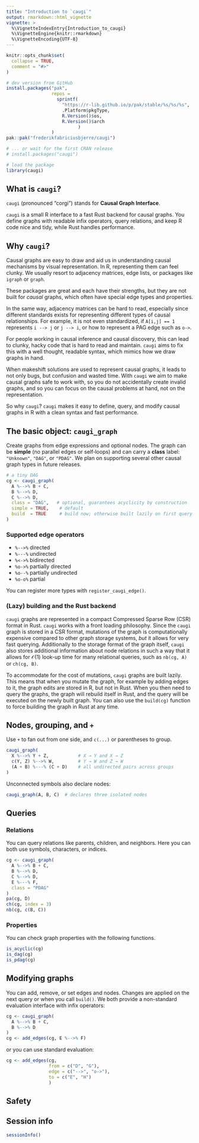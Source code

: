 ```yaml
---
title: "Introduction to `caugi`"
output: rmarkdown::html_vignette
vignette: >
  %\VignetteIndexEntry{Introduction_to_caugi}
  %\VignetteEngine{knitr::rmarkdown}
  %\VignetteEncoding{UTF-8}
---
```


```r
knitr::opts_chunk$set(
  collapse = TRUE,
  comment = "#>"
)
```



```r
# dev version from GitHub
install.packages("pak", 
                 repos = 
                   sprintf(
                     "https://r-lib.github.io/p/pak/stable/%s/%s/%s", 
                     .Platform$pkgType, 
                     R.Version()$os, 
                     R.Version()$arch
                           )
                 )
pak::pak("frederikfabriciusbjerre/caugi")

# ... or wait for the first CRAN release
# install.packages("caugi")
```

```r
# load the package
library(caugi)
```

## What is `caugi`?

`caugi` (pronounced "corgi") stands for **Causal Graph Interface**.

`caugi` is a small R interface to a fast Rust backend for causal graphs. You define graphs with readable infix operators, query relations, and keep R code nice and tidy, while Rust handles performance.

## Why `caugi`?

Causal graphs are easy to draw and aid us in understanding causal mechanisms by visual representation. In R, representing them can feel clunky. We usually resort to adjacency matrices, edge lists, or packages like `igraph` or `graph`. 

These packages are great and each have their strengths, but they are not built for _causal_ graphs, which often have special edge types and properties. 

In the same way, adjacency matrices can be hard to read, especially since different standards exists for representing different types of causal relationships. For example, it is not even standardized, if `A[i,j] == 1` represents `i --> j` or `j --> i`, or how to represent a PAG edge such as `o->`.

For people working in causal inference and causal discovery, this can lead to clunky, hacky code that is hard to read and maintain. `caugi` aims to fix this with a well thought, readable syntax, which mimics how we draw graphs in hand. 

When makeshift solutions are used to represent causal graphs, it leads to not only bugs, but confusion and wasted time. With `caugi` we aim to make causal graphs safe to work with, so you do not accidentally create invalid graphs, and so you can focus on the causal problems at hand, not on the representation.

So why `caugi`? `caugi` makes it easy to define, query, and modify causal graphs in R with a clean syntax and fast performance. 

## The basic object: `caugi_graph`

Create graphs from edge expressions and optional nodes. The graph can be **simple** (no parallel edges or self‑loops) and can carry a **class** label: `"Unknown"`, `"DAG"`, or `"PDAG"`. We plan on supporting several other causal graph types in future releases.

```r
# a tiny DAG
cg <- caugi_graph(
  A %-->% B + C,
  B %-->% D,
  C %-->% D,
  class = "DAG",   # optional, guarantees acyclicity by construction
  simple = TRUE,    # default
  build  = TRUE     # build now; otherwise built lazily on first query
)
```

### Supported edge operators

* `%-->%` directed 
* `%---%` undirected
* `%<->%` bidirected
* `%o->%` partially directed
* `%o--%` partially undirected
* `%o-o%` partial

You can register more types with `register_caugi_edge()`.

### (Lazy) building and the Rust backend

`caugi` graphs are represented in a compact Compressed Sparse Row (CSR) format in Rust. `caugi` works with a front loading philosophy. Since the `caugi` graph is stored in a CSR format, mutations of the graph is computationally expensive compared to other graph storage systems, _but_ it allows for very fast querying. Additionally to the storage format of the graph itself, `caugi` also stores additional information about node relations in such a way that it allows for $\mathcal{O}(1)$ look-up time for many relational queries, such as `nb(cg, A)` or `ch(cg, B)`. 

To accommodate for the cost of mutations, `caugi` graphs are built lazily. This means that when you mutate the graph, for example by adding edges to it, the graph edits are stored in R, but not in Rust. When you then need to query the graphs, the graph will rebuild itself in Rust, and the query will be executed on the newly built graph. You can also use the `build(cg)` function to force building the graph in Rust at any time.

## Nodes, grouping, and `+`

Use `+` to fan out from one side, and `c(...)` or parentheses to group.

```r
caugi_graph(
  X %-->% Y + Z,           # X → Y and X → Z
  c(Y, Z) %-->% W,         # Y → W and Z → W
  (A + B) %---% (C + D)    # all undirected pairs across groups
)
```

Unconnected symbols also declare nodes:

```r
caugi_graph(A, B, C)  # declares three isolated nodes
```


## Queries

### Relations

You can query relations like parents, children, and neighbors. Here you can both use symbols, characters, or indices. 

```r
cg <- caugi_graph(
  A %-->% B + C,
  B %-->% D,
  C %-->% D,
  E %---% F,
  class = "PDAG"
)
pa(cg, D)
ch(cg, index = 3)
nb(cg, c(B, C))
```

### Properties

You can check graph properties with the following functions.

```r
is_acyclic(cg)
is_dag(cg)                  
is_pdag(cg)
```

## Modifying graphs

You can add, remove, or set edges and nodes. Changes are applied on the next query or when you call `build()`. We both provide a non-standard evaluation interface with infix operators:

```r
cg <- caugi_graph(
  A %-->% B + C,
  B %-->% D
)
cg <- add_edges(cg, E %-->% F)
```

or you can use standard evaluation:

```r
cg <- add_edges(cg, 
                from = c("D", "G"), 
                edge = c("-->", "o->"), 
                to = c("E", "H")
                )
```



## Safety



## Session info

```r
sessionInfo()
```
